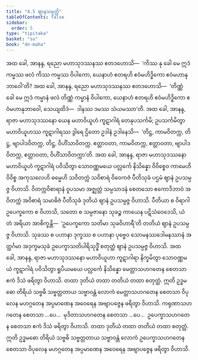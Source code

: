 ```yaml
---
title: "4.5 ဈာနသမ္ပတ္တိ"
tableOfContents: false
sidebar:
  order: 5
type: "tipitaka"
basket: "su"
book: "dn-maha"
---
```



<DynamicBreadcrumb />

<Division number="260" book="dn-maha" e="ch" v="7" p="152">

<Paragraph number="575" book="dn-maha">
အထ ခေါ, အာနန္ဒ, ရညော မဟာသုဒဿနဿ ဧတဒဟောသိ—  ‘ကိဿ နု ခေါ မေ ဣဒံ ကမ္မဿ ဖလံ ကိဿ ကမ္မဿ ဝိပါကော, ယေနာဟံ ဧတရဟိ ဧဝံမဟိဒ္ဓိကော ဧဝံမဟာနုဘာဝေါ’တိ? အထ ခေါ, အာနန္ဒ, ရညော မဟာသုဒဿနဿ ဧတဒဟောသိ—  ‘တိဏ္ဏံ ခေါ မေ ဣဒံ ကမ္မာနံ ဖလံ တိဏ္ဏံ ကမ္မာနံ ဝိပါကော, ယေနာဟံ ဧတရဟိ ဧဝံမဟိဒ္ဓိကော ဧဝံမဟာနုဘာဝေါ, သေယျထိဒံ—  ဒါနဿ ဒမဿ သံယမဿာ’တိ.
</Paragraph>

<Paragraph number="576" book="dn-maha">
အထ ခေါ, အာနန္ဒ, ရာဇာ မဟာသုဒဿနော ယေန မဟာဝိယူဟံ ကူဋာဂါရံ တေနုပသင်္ကမိ; ဥပသင်္ကမိတွာ မဟာဝိယူဟဿ ကူဋာဂါရဿ ဒွါရေ ဌိတော ဥဒါနံ ဥဒါနေသိ—  ‘တိဋ္ဌ, ကာမဝိတက္က, တိဋ္ဌ, ဗျာပါဒဝိတက္က, တိဋ္ဌ, ဝိဟိံသာဝိတက္က. ဧတ္တာဝတာ, ကာမဝိတက္က, ဧတ္တာဝတာ, ဗျာပါဒဝိတက္က, ဧတ္တာဝတာ, ဝိဟိံသာဝိတက္ကာ’တိ.
</Paragraph>

</Division>
<Division number="261" book="dn-maha" e="ch" v="7" p="152">

<Paragraph number="577" book="dn-maha">
အထ ခေါ, အာနန္ဒ, ရာဇာ မဟာသုဒဿနော မဟာဝိယူဟံ ကူဋာဂါရံ ပဝိသိတွာ သောဝဏ္ဏမယေ ပလ္လင်္ကေ နိသိန္နော ဝိဝိစ္စေဝ ကာမေဟိ ဝိဝိစ္စ အကုသလေဟိ ဓမ္မေဟိ သဝိတက္ကံ သဝိစာရံ ဝိဝေကဇံ ပီတိသုခံ ပဌမံ ဈာနံ ဥပသမ္ပဇ္ဇ ဝိဟာသိ. ဝိတက္ကဝိစာရာနံ ဝူပသမာ အဇ္ဈတ္တံ သမ္ပသာဒနံ စေတသော ဧကောဒိဘာဝံ အဝိတက္ကံ အဝိစာရံ သမာဓိဇံ ပီတိသုခံ ဒုတိယံ ဈာနံ ဥပသမ္ပဇ္ဇ ဝိဟာသိ. ပီတိယာ စ ဝိရာဂါ ဥပေက္ခကော စ ဝိဟာသိ, သတော စ သမ္ပဇာနော သုခဉ္စ ကာယေန ပဋိသံဝေဒေသိ, ယံ တံ အရိယာ အာစိက္ခန္တိ—  ‘ဥပေက္ခကော သတိမာ သုခဝိဟာရီ’တိ တတိယံ ဈာနံ ဥပသမ္ပဇ္ဇ ဝိဟာသိ. သုခဿ စ ပဟာနာ ဒုက္ခဿ စ ပဟာနာ ပုဗ္ဗေဝ သောမနဿဒေါမနဿာနံ အတ္ထင်္ဂမာ အဒုက္ခမသုခံ ဥပေက္ခာသတိပါရိသုဒ္ဓိံ စတုတ္ထံ ဈာနံ ဥပသမ္ပဇ္ဇ ဝိဟာသိ.
</Paragraph>

</Division>
<Division number="262" book="dn-maha" e="ch" v="7" p="152">

<Paragraph number="578" book="dn-maha">
အထ ခေါ, အာနန္ဒ, ရာဇာ မဟာသုဒဿနော မဟာဝိယူဟာ ကူဋာဂါရာ နိက္ခမိတွာ သောဝဏ္ဏမယံ ကူဋာဂါရံ ပဝိသိတွာ ရူပိယမယေ ပလ္လင်္ကေ နိသိန္နော မေတ္တာသဟဂတေန စေတသာ ဧကံ ဒိသံ ဖရိတွာ ဝိဟာသိ. တထာ ဒုတိယံ တထာ တတိယံ တထာ စတုတ္ထံ. ဣတိ ဥဒ္ဓမဓော တိရိယံ သဗ္ဗဓိ သဗ္ဗတ္တတာယ သဗ္ဗာဝန္တံ လောကံ မေတ္တာသဟဂတေန စေတသာ ဝိပုလေန မဟဂ္ဂတေန အပ္ပမာဏေန အဝေရေန အဗျာပဇ္ဇေန ဖရိတွာ ဝိဟာသိ. ကရုဏာသဟဂတေန စေတသာ …ပေ…  မုဒိတာသဟဂတေန စေတသာ …ပေ…  ဥပေက္ခာသဟဂတေန စေတသာ ဧကံ ဒိသံ ဖရိတွာ ဝိဟာသိ. တထာ ဒုတိယံ တထာ တတိယံ တထာ စတုတ္ထံ. ဣတိ ဥဒ္ဓမဓော တိရိယံ သဗ္ဗဓိ သဗ္ဗတ္တတာယ သဗ္ဗာဝန္တံ လောကံ ဥပေက္ခာသဟဂတေန စေတသာ ဝိပုလေန မဟဂ္ဂတေန အပ္ပမာဏေန အဝေရေန အဗျာပဇ္ဇေန ဖရိတွာ ဝိဟာသိ.
</Paragraph>
</Division>